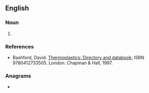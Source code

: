 ==English==

===Noun===
{{en-noun|-}}

# {{lb|en|organic compound}} {{initialism of|[[w:High density polyethylene|high-density polyethylene]]|lang=en}}

===References===
* Bashford, David. [http://books.google.com/books?id=ycLq-EYaE0QC&dq=a.+schulman&source=gbs_navlinks_s Thermoplastics: Directory and databook]; ISBN 9780412733505. London: Chapman & Hall, 1997.

===Anagrams===
* {{l|en|DEHP}}